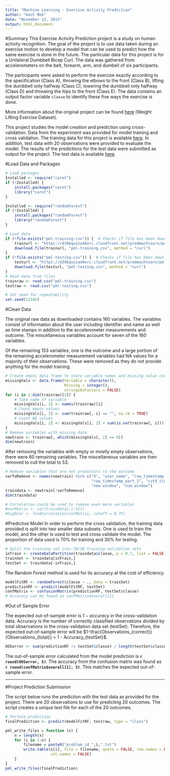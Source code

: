 ```yaml
---
title: "Machine Learning - Exercise Activity Prediction"
author: "Kent Mok"
date: "November 12, 2015"
output: html_document
---
```


#Summary
This Exercise Activity Prediction project is a study on human activity 
recognition. The goal of the project is to use data taken during an exercise 
motion to develop a model that can be used to predict how the same exercise is 
done in the future. The particular data for this project is for a Unilateral 
Dumbbell Bicep Curl. The data was gathered from accelerometers on the belt, 
forearm, arm, and dumbell of six participants.

The participants were asked to perform the exercise exactly according to the 
specification (Class A), throwing the elbows to the front (Class B), lifting 
the dumbbell only halfway (Class C), lowering the dumbbell only halfway (Class 
D) and throwing the hips to the front (Class E). The data contains an output 
factor variable `classe` to identify these five ways the exercise is done.

More information about the original project can be found 
[here](http://groupware.les.inf.puc-rio.br/har) (Weight Lifting Exercise 
Dataset).

This project studies the model creation and prediction using cross-validation. 
Data from the experiment was provided for model training and cross validation. 
The training data for this project is available [here](https://d396qusza40orc.cloudfront.net/predmachlearn/pml-training.csv). 
In addition, test data with 20 observations were provided to evaluate the model.
The results of the predictions for the test data were submitted as output for 
the project. The test data is available 
[here](https://d396qusza40orc.cloudfront.net/predmachlearn/pml-testing.csv).

#Load Data and Packages
```r
# Load packages
Installed <- require("caret")
if (!Installed) {
    install.packages("caret")
    library("caret")
}

Installed <- require("randomForest")
if (!Installed) {
    install.packages("randomForest")
    library("randomForest")
}

# Load data
if (!file.exists("pml-training.csv")) {  # Checks if file has been downloaded
    trainurl <- "https://d396qusza40orc.cloudfront.net/predmachlearn/pml-training.csv"
    download.file(trainurl, "pml-training.csv", method = "curl")
}
if (!file.exists("pml-testing.csv")) {  # Checks if file has been downloaded
    testurl <- "https://d396qusza40orc.cloudfront.net/predmachlearn/pml-testing.csv"
    download.file(testurl, "pml-testing.csv", method = "curl")
}
# Read data from files
trainraw <- read.csv("pml-training.csv")
testraw <- read.csv("pml-testing.csv")

# Set seed for repeatability
set.seed(12345)
```

#Clean Data

The original raw data as downloaded contains 160 variables. The variables 
consist of information about the user including identifier and name as well as 
time stamps in addition to the accelerometer measurements and outcome. The 
miscellaneous variables account for seven of the 160 variables.

Of the remaining 153 variables, one is the outcome and a large portion of the 
remaining accelerometer measurement variables had NA values for a majority of 
their observations. These were removed as they do not provide anything for the 
model training.
```r
# Create empty data frame to store variable names and missing value counts
missingVals <- data.frame(Variable = character(),
                          Missing = integer(),
                          stringsAsFactors = FALSE)
for (i in 1:dim(trainraw)[2]) {
    # Take name of variable
    missingVals[i, 1] <- names(trainraw)[i]
    # Count empty values
    missingVals[i, 2] <- sum(trainraw[, i] == "", na.rm = TRUE)
    # Count NA values
    missingVals[i, 2] <- missingVals[i, 2] + sum(is.na(trainraw[, i]))
}
# Remove variables with missing data
newtrain <- trainraw[, which(missingVals[, 2] == 0)]
dim(newtrain)
```

After removing the variables with empty or mostly empty observations, there were
60 remaining variables. The miscellaneous variables are then removed to cull the
total to 53.

```r
# Remove variables that are not predictors to the outcome
varToRemove <- names(newtrain) %in% c("X", "user_name", "raw_timestamp_part_1",
                                      "raw_timestamp_part_2", "cvtd_timestamp",
                                      "new_window", "num_window")
traindata <- newtrain[!varToRemove]
dim(traindata)

# Correlation could be used to remove even more variables
#corMatrix <- cor(traindata[,1:52])
#highCor <- findCorrelation(corMatrix, cutoff = 0.75)
```

#Predictive Model
In order to perform the cross validation, the training data provided is split
into two smaller data subsets. One is used to train the model, and the other is 
used to test and cross validate the model. The proportion of data used is 70% 
for training and 30% for testing.
```r
# Split the training set into 70/30 training-validation sets
inTrain <- createDataPartition(traindata$classe, p = 0.7, list = FALSE)
trainSet <- traindata[inTrain,]
testSet <- traindata[-inTrain,]
```
The Random Forest method is used for its accuracy at the cost of efficiency.
```r
modelFitRF <- randomForest(classe ~ ., data = trainSet)
predictionRF <- predict(modelFitRF, testSet)
confMatrix <- confusionMatrix(predictionRF, testSet$classe)
# Accuracy can be found as confMatrix$overall[1]
```

#Out of Sample Error

The expected out-of-sample error is $1-accuracy$ in the cross-validation data. 
Accuracy is the number of correctly classified observations divided by total 
observations in the cross-validation data set (testSet). Therefore, the expected 
out-of-sample error will be 
$1-\frac{Observations_{correct}}{Observations_{total}} = 1 - Accuracy_{testSet}$.

```r
OOSerror <- sum(predictionRF != testSet$classe) / length(testSet$classe)
```

The out-of-sample error calculated from the model prediction is 
**`r round(OOSerror, 5)`**. The accuracy from the confusion matrix was found as 
**`r round(confMatrix$overall[1], 5)`**. This matches the expected out-of-sample
error.

***

#Project Prediction Submission

The script below runs the prediction with the test data as provided for the
project. There are 20 observations to use for predicting 20 outcomes. The script
creates a unique text file for each of the 20 outcomes.
```r
# Perform prediction
finalPrediction <- predict(modelFitRF, testraw, type = "class")

pml_write_files = function (x) {
    n = length(x)
    for (i in 1:n) {
        filename = paste0("problem_id_",i,".txt")
        write.table(x[i], file = filename, quote = FALSE, row.names = FALSE,
                    col.names = FALSE)
    }
}
pml_write_files(finalPrediction)
```